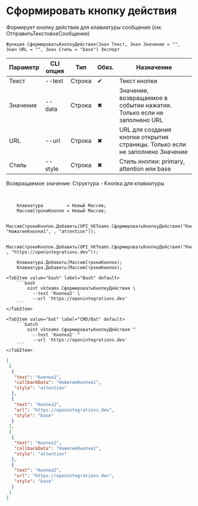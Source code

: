 ﻿---
sidebar_position: 12
description: Сформировать кнопку действия и другие функции для работы с VKTeams в Открытом пакете интеграций - бесплатной open-source библиотеке интеграций для 1С:Предприятие 8, OneScript и CLI
keywords: [1C, 1С, 1С:Предприятие, 1С:Предприятие 8.3, API, Интеграция, Сервисы, Обмен, OneScript, CLI, VKTeams]
---


# Сформировать кнопку действия
 Формирует кнопку действия для клавиатуры сообщения (см. ОтправитьТекстовоеСообщение)



`Функция СформироватьКнопкуДействия(Знач Текст, Знач Значение = "", Знач URL = "", Знач Стиль = "base") Экспорт`

  | Параметр | CLI опция | Тип | Обяз. | Назначение |
  |-|-|-|-|-|
  | Текст | --text | Строка | &#x2714; | Текст кнопки |
  | Значение | --data | Строка | &#x2716; | Значение, возвращаемое в событии нажатия. Только если не заполнено URL |
  | URL | --url | Строка | &#x2716; | URL для создания кнопки открытия страницы. Только если не заполнено Значение |
  | Стиль | --style | Строка | &#x2716; | Стиль кнопки: primary, attention или base |

  
  Возвращаемое значение:   Структура - Кнопка для клавиатуры

<br/>




```bsl title="Пример использования для 1С:Предприятие/OneScript"
    Клавиатура         = Новый Массив;
    МассивСтрокиКнопок = Новый Массив;

    МассивСтрокиКнопок.Добавить(OPI_VKTeams.СформироватьКнопкуДействия("Кнопка1", "НажатиеКнопки1", , "attention"));

    МассивСтрокиКнопок.Добавить(OPI_VKTeams.СформироватьКнопкуДействия("Кнопка2", , "https://openintegrations.dev"));

    Клавиатура.Добавить(МассивСтрокиКнопок);
    Клавиатура.Добавить(МассивСтрокиКнопок);
```
    

 <Tabs>
  
    <TabItem value="bash" label="Bash" default>
        ```bash
            oint vkteams СформироватьКнопкуДействия \
              --text 'Кнопка2' \
              --url 'https://openintegrations.dev'
        ```
    </TabItem>
  
    <TabItem value="bat" label="CMD/Bat" default>
        ```batch
            oint vkteams СформироватьКнопкуДействия ^
              --text 'Кнопка2' ^
              --url 'https://openintegrations.dev'
        ```
    </TabItem>
</Tabs>


```json title="Результат"
[
 [
  {
   "text": "Кнопка1",
   "callbackData": "НажатиеКнопки1",
   "style": "attention"
  },
  {
   "text": "Кнопка2",
   "url": "https://openintegrations.dev",
   "style": "base"
  }
 ],
 [
  {
   "text": "Кнопка1",
   "callbackData": "НажатиеКнопки1",
   "style": "attention"
  },
  {
   "text": "Кнопка2",
   "url": "https://openintegrations.dev",
   "style": "base"
  }
 ]
]
```
